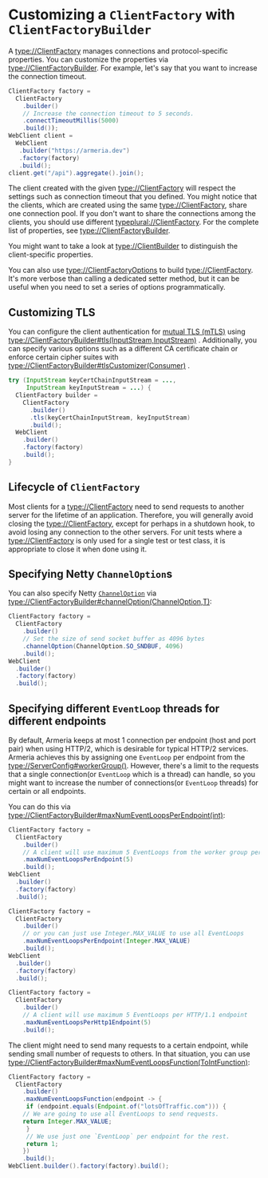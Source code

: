 # Customizing a `ClientFactory` with `ClientFactoryBuilder`

A <type://ClientFactory> manages connections and protocol-specific properties.
You can customize the properties via <type://ClientFactoryBuilder>. For example,
let's say that you want to increase the connection timeout.

```java
ClientFactory factory =
  ClientFactory
    .builder()
    // Increase the connection timeout to 5 seconds.
    .connectTimeoutMillis(5000)
    .build());
WebClient client =
  WebClient
   .builder("https://armeria.dev")
   .factory(factory)
   .build();
client.get("/api").aggregate().join();
```

The client created with the given <type://ClientFactory> will respect the settings such as connection timeout
that you defined.
You might notice that the clients, which are created using the same <type://ClientFactory>,
share one connection pool. If you don't want to share the connections among the clients,
you should use different <typeplural://ClientFactory>.
For the complete list of properties, see <type://ClientFactoryBuilder>.

<Tip>

  You might want to take a look at <type://ClientBuilder> to distinguish the client-specific properties.

</Tip>

You can also use <type://ClientFactoryOptions> to build <type://ClientFactory>.
It's more verbose than calling a dedicated setter method, but it can be useful when you need to
set a series of options programmatically.

## Customizing TLS

You can configure the client authentication
for [mutual TLS (mTLS)](https://www.cloudflare.com/ko-kr/learning/access-management/what-is-mutual-tls/)
using <type://ClientFactoryBuilder#tls(InputStream,InputStream)> .
Additionally, you can specify various options such as a different CA certificate chain or enforce certain 
cipher suites with <type://ClientFactoryBuilder#tlsCustomizer(Consumer)> .

```java
try (InputStream keyCertChainInputStream = ...,
     InputStream keyInputStream = ...) {
  ClientFactory builder =
    ClientFactory
      .builder()
      .tls(keyCertChainInputStream, keyInputStream)
      .build();
  WebClient
    .builder()
    .factory(factory)
    .build();
}
```

## Lifecycle of `ClientFactory`

Most clients for a <type://ClientFactory> need to send requests to another server for the lifetime of an application.
Therefore, you will generally avoid closing the <type://ClientFactory>, except for perhaps in a shutdown hook,
to avoid losing any connection to the other servers.
For unit tests where a <type://ClientFactory> is only used for a single test or test class,
it is appropriate to close it when done using it.

## Specifying Netty `ChannelOption`s

You can also specify Netty [`ChannelOption`](https://netty.io/4.1/api/io/netty/channel/ChannelOption.html)
via <type://ClientFactoryBuilder#channelOption(ChannelOption,T)>:

```java
ClientFactory factory =
  ClientFactory
    .builder()
    // Set the size of send socket buffer as 4096 bytes
    .channelOption(ChannelOption.SO_SNDBUF, 4096)
    .build();
WebClient
  .builder()
  .factory(factory)
  .build();
```

## Specifying different `EventLoop` threads for different endpoints

By default, Armeria keeps at most 1 connection per endpoint (host and port pair) when using HTTP/2,
which is desirable for typical HTTP/2 services. Armeria achieves this by assigning one `EventLoop` per endpoint
from the <type://ServerConfig#workerGroup()>. However, there's a limit to the requests that
a single connection(or `EventLoop` which is a thread) can handle, so you might want to increase
the number of connections(or `EventLoop` threads) for certain or all endpoints.

You can do this via <type://ClientFactoryBuilder#maxNumEventLoopsPerEndpoint(int)>:

```java
ClientFactory factory =
  ClientFactory
    .builder()
    // A client will use maximum 5 EventLoops from the worker group per endpoint
    .maxNumEventLoopsPerEndpoint(5)
    .build();
WebClient
  .builder()
  .factory(factory)
  .build();

ClientFactory factory =
  ClientFactory
    .builder()
    // or you can just use Integer.MAX_VALUE to use all EventLoops
    .maxNumEventLoopsPerEndpoint(Integer.MAX_VALUE)
    .build();
WebClient
  .builder()
  .factory(factory)
  .build();

ClientFactory factory =
  ClientFactory
    .builder()
    // A client will use maximum 5 EventLoops per HTTP/1.1 endpoint
    .maxNumEventLoopsPerHttp1Endpoint(5)
    .build();
```

The client might need to send many requests to a certain endpoint, while sending small number of requests to others.
In that situation, you can use <type://ClientFactoryBuilder#maxNumEventLoopsFunction(ToIntFunction)>:

```java
ClientFactory factory =
  ClientFactory
    .builder()
    .maxNumEventLoopsFunction(endpoint -> {
     if (endpoint.equals(Endpoint.of("lotsOfTraffic.com"))) {
    // We are going to use all EventLoops to send requests.
    return Integer.MAX_VALUE;
     }
     // We use just one `EventLoop` per endpoint for the rest.
     return 1;
    })
    .build();
WebClient.builder().factory(factory).build();
```
